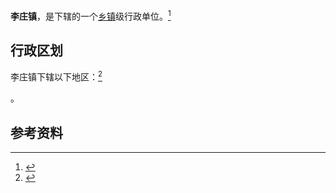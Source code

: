 {{中国乡级行政区|37/13/22/103/000}}

'''李庄镇'''，是{{PRC admin/fullname|37/13/22/103/000|3}}下辖的一个[[乡镇|乡镇]]级行政单位。<ref>{{PRC admin/ref sgc|{{PRC admin/parent|37/13/22/103/000}}}}</ref>

== 行政区划 ==

李庄镇下辖以下地区：<ref>{{PRC admin/ref sgc|37/13/22/103/000}}</ref>

{{PRC admin/children|37/13/22/103/000}}。

== 参考资料 ==

{{reflist}}

{{行政区划小作品}}
{{PRC admin/navcat|37/13/22/103/000}}